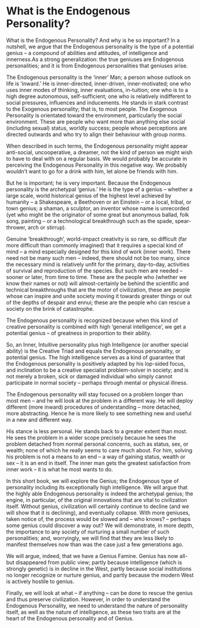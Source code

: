 # What is the Endogenous Personality?

What is the Endogenous Personality? And why is he so important?
In a nutshell, we argue that the Endogenous personality is the type of a potential genius – a compound of abilities and attitudes, of intelligence and innerness.As a strong generalization: the true geniuses are Endogenous personalities; and it is from Endogenous personalities that geniuses arise.

The Endogenous personality is the ‘inner’ Man; a person whose outlook on life is ‘inward.’ He is inner-directed, inner-driven, inner-motivated; one who uses inner modes of thinking, inner evaluations, in-tuition; one who is to a high degree autonomous, self-sufficient; one who is relatively indifferent to social pressures, influences and inducements.
He stands in stark contrast to the Exogenous personality; that is, to most people. The Exogenous Personality is orientated toward the environment, particularly the social environment. These are people who want more than anything else social (including sexual) status, worldly success; people whose perceptions are directed outwards and who try to align their behaviour with group norms.

When described in such terms, the Endogenous personality might appear anti-social, uncooperative, a dreamer, not the kind of person we might wish to have to deal with on a regular basis. We would probably be accurate in perceiving the Endogenous Personality in this negative way. We probably wouldn’t want to go for a drink with him, let alone be friends with him.

But he is important; he is very important. Because the Endogenous personality is the archetypal ‘genius.’ He is the type of a genius – whether a large scale, world historical genius of the highest level achieved by humanity – a Shakespeare, a Beethoven or an Einstein – or a local, tribal, or town genius; a shaman, a sculptor, an inventor whose name is unrecorded (yet who might be the originator of some great but anonymous ballad, folk song, painting -- or a technological breakthrough such as the spade, spear-thrower, arch or stirrup).

Genuine ‘breakthrough’, world-impact creativity is so rare, so difficult (far more difficult than commonly imagined) that it requires a special kind of mind – a mind especially designed for this kind of work (inner work). There need not be many such men – indeed, there should not be too many, since the necessary mind is relatively unfit for the primary, day-to-day, activities of survival and reproduction of the species. But such men are needed – sooner or later, from time to time.
These are the people who (whether we know their names or not) will almost-certainly be behind the scientific and technical breakthroughs that are the motor of civilization, these are people whose can inspire and unite society moving it towards greater things or out of the depths of despair and ennui; these are the people who can rescue a society on the brink of catastrophe.

The Endogenous personality is recognized because when this kind of creative personality is combined with high ‘general intelligence’, we get a potential genius – of greatness in proportion to their ability.

So, an Inner, Intuitive personality plus high Intelligence (or another special ability) is the Creative Triad and equals the Endogenous personality, or potential genius. The high intelligence serves as a kind of guarantee that the Endogenous personality is positively adapted by his lop-sided focus, and inclination to be a creative specialist problem-solver in society; and is not merely a broken, sick or damaged individual who simply cannot participate in normal society – perhaps through mental or physical illness.

The Endogenous personality will stay focused on a problem longer than most men – and he will look at the problem in a different way. He will deploy different (more inward) procedures of understanding – more detached, more abstracting. Hence he is more likely to see something new and useful in a new and different way.

His stance is less personal. He stands back to a greater extent than most. He sees the problem in a wider scope precisely because he sees the problem detached from normal personal concerns, such as status, sex, or wealth; none of which he really seems to care much about. For him, solving his problem is not a means to an end – a way of gaining status, wealth or sex – it is an end in itself. The inner man gets the greatest satisfaction from inner work – it is what he most wants to do.

In this short book, we will explore the Genius; the Endogenous type of personality including its exceptionally high intelligence. We will argue that the highly able Endogenous personality is indeed the archetypal genius; the engine, in particular, of the original innovations that are vital to civilization itself. Without genius, civilization will certainly continue to decline (and we will show that it is declining), and eventually collapse. With more geniuses, taken notice of, the process would be slowed and – who knows? – perhaps some genius could discover a way out?
We will demonstrate, in more depth, the importance to any society of nurturing a small number of such personalities; and, worryingly, we will find that they are less likely to manifest themselves now than was the case just a few generations ago.

We will argue, indeed, that we have a Genius Famine. Genius has now all-but disappeared from public view; partly because intelligence (which is strongly genetic) is in decline in the West, partly because social institutions no longer recognize or nurture genius, and partly because the modern West is actively hostile to genius.

Finally, we will look at what – if anything – can be done to rescue the genius and thus preserve civilization.
However, in order to understand the Endogenous Personality, we need to understand the nature of personality itself, as well as the nature of intelligence, as these two traits are at the heart of the Endogenous personality and of Genius.
